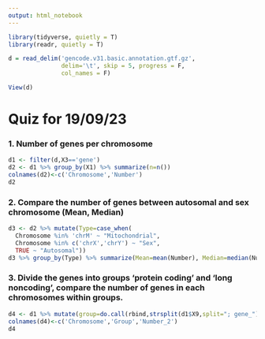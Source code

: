 ```yaml
---
output: html_notebook
---
```


```r
library(tidyverse, quietly = T)
library(readr, quietly = T)
```
```r
d = read_delim('gencode.v31.basic.annotation.gtf.gz', 
               delim='\t', skip = 5, progress = F, 
               col_names = F)
```
```r
View(d)
```

# Quiz for 19/09/23

### 1. Number of genes per chromosome

```r
d1 <- filter(d,X3=='gene')
d2 <- d1 %>% group_by(X1) %>% summarize(n=n())
colnames(d2)<-c('Chromosome','Number')
d2
```

### 2. Compare the number of genes between autosomal and sex chromosome (Mean, Median)

```r
d3 <- d2 %>% mutate(Type=case_when(
  Chromosome %in% 'chrM' ~ "Mitochondrial",
  Chromosome %in% c('chrX','chrY') ~ "Sex",
  TRUE ~ "Autosomal"))
d3 %>% group_by(Type) %>% summarize(Mean=mean(Number), Median=median(Number))
```

### 3. Divide the genes into groups 'protein coding' and 'long noncoding', compare the number of genes in each chromosomes within groups.

```r
d4 <- d1 %>% mutate(group=do.call(rbind,strsplit(d1$X9,split="; gene_"))[,2]) %>% filter(group=='type "protein_coding"' | group=='type "lncRNA"') %>% group_by(X1,group) %>% summarize(number_2=n())
colnames(d4)<-c('Chromosome','Group','Number_2')
d4
```
